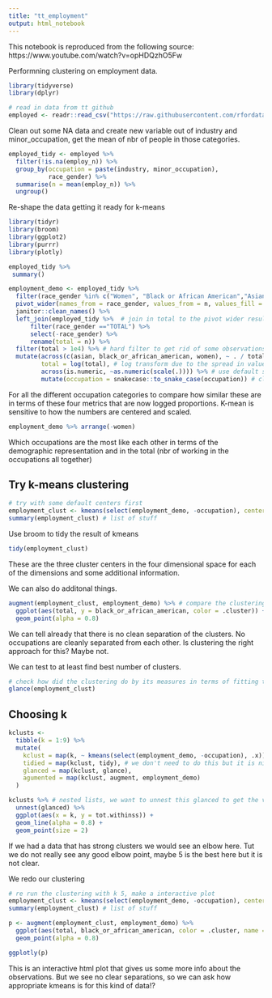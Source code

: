 ```yaml
---
title: "tt_employment"
output: html_notebook
---
```


This notebook is reproduced from the following source: 
https://www.youtube.com/watch?v=opHDQzhO5Fw

Performning clustering on employment data.

```r
library(tidyverse)
library(dplyr)

# read in data from tt github
employed <- readr::read_csv("https://raw.githubusercontent.com/rfordatascience/tidytuesday/master/data/2021/2021-02-23/employed.csv")
```
Clean out some NA data and create new variable out of industry and minor_occupation, get the mean of nbr of people in those categories.

```r
employed_tidy <- employed %>%
  filter(!is.na(employ_n)) %>%
  group_by(occupation = paste(industry, minor_occupation),
           race_gender) %>%
  summarise(n = mean(employ_n)) %>%
  ungroup()
```
Re-shape the data getting it ready for k-means

```r
library(tidyr)
library(broom)
library(ggplot2)
library(purrr)
library(plotly)
```


```r
employed_tidy %>%
 summary()

employment_demo <- employed_tidy %>%
  filter(race_gender %in% c("Women", "Black or African American","Asian")) %>%
  pivot_wider(names_from = race_gender, values_from = n, values_fill = 0) %>%
  janitor::clean_names() %>%
  left_join(employed_tidy %>%  # join in total to the pivot wider results
      filter(race_gender =="TOTAL") %>%
      select(-race_gender) %>%
      rename(total = n)) %>%
  filter(total > 1e4) %>% # hard filter to get rid of some observations that have small n
  mutate(across(c(asian, black_or_african_american, women), ~ . / total), # ~ function and . is the variables we have "asian" etc divided by total to create proportions
         total = log(total), # log transform due to the spread in values
         across(is.numeric, ~as.numeric(scale(.)))) %>% # use default scale() the as.numeric(scale(.)) we force it instead of being a matrix to numeric
         mutate(occupation = snakecase::to_snake_case(occupation)) # clean up occupation values into snakecase
```
For all the different occupation categories to compare how similar these are in terms of these four metrics that are now logged proportions.
K-mean is sensitive to how the numbers are centered and scaled.

```r
employment_demo %>% arrange(-women)
```

Which occupations are the most like each other in terms of the demographic representation and in the total (nbr of working in the occupations all together)

## Try k-means clustering

```r
# try with some default centers first
employment_clust <- kmeans(select(employment_demo, -occupation), centers = 3)
summary(employment_clust) # list of stuff
```
Use broom to tidy the result of kmeans
```r
tidy(employment_clust)
```
These are the three cluster centers in the four dimensional space for each of the dimensions and some additional information.

We can also do additonal things.
```r
augment(employment_clust, employment_demo) %>% # compare the clustering data with the actual data and plot it
  ggplot(aes(total, y = black_or_african_american, color = .cluster)) +
  geom_point(alpha = 0.8)

```
We can tell already that there is no clean separation of the clusters. No occupations are cleanly separated from each other. Is clustering the right approach for this? Maybe not.

We can test to at least find best number of clusters.

```r
# check how did the clustering do by its measures in terms of fitting the data
glance(employment_clust)
```


## Choosing k

```r
kclusts <- 
  tibble(k = 1:9) %>%
  mutate(
    kclust = map(k, ~ kmeans(select(employment_demo, -occupation), .x)),
    tidied = map(kclust, tidy), # we don't need to do this but it is nice
    glanced = map(kclust, glance),
    agumented = map(kclust, augment, employment_demo)
  )

kclusts %>% # nested lists, we want to unnest this glanced to get the values showing how well we did do
  unnest(glanced) %>%
  ggplot(aes(x = k, y = tot.withinss)) + 
  geom_line(alpha = 0.8) +
  geom_point(size = 2)
```
If we had a data that has strong clusters we would see an elbow here. Tut we do not really see any good elbow point, maybe 5 is the best here but it is not clear.

We redo our clustering

```r
# re run the clustering with k 5, make a interactive plot
employment_clust <- kmeans(select(employment_demo, -occupation), centers = 5)
summary(employment_clust) # list of stuff

p <- augment(employment_clust, employment_demo) %>%
  ggplot(aes(total, black_or_african_american, color = .cluster, name = occupation)) +
  geom_point(alpha = 0.8)

ggplotly(p)
```
This is an interactive html plot that gives us some more info about the observations.
But we see no clear separations, so we can ask how appropriate kmeans is for this kind of data!?


